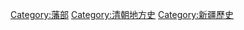 {{catmore|清朝治疆历史}}
[[Category:藩部|Category:藩部]]
[[Category:清朝地方史|Category:清朝地方史]]
[[Category:新疆歷史|Category:新疆歷史]]